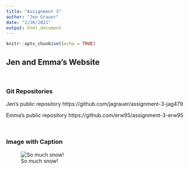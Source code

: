 ```yaml
---
title: "Assignment 3"
author: "Jen Grauer"
date: "2/26/2021"
output: html_document
---
```


```r
knitr::opts_chunk$set(echo = TRUE)
```

## Jen and Emma's Website

<br>

### Git Repositories

Jen's public repository
https://github.com/jagrauer/assignment-3-jag479

Emma's public repository
https://github.com/erw95/assignment-3-erw95

<br>

### Image with Caption
![So much snow!](snow.jpg)

